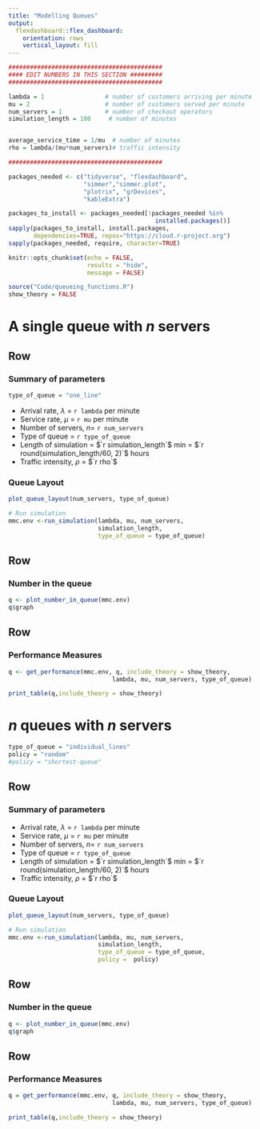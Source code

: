```yaml
---
title: "Modelling Queues"
output: 
  flexdashboard::flex_dashboard:
    orientation: rows
    vertical_layout: fill
---
```




```r
###########################################
#### EDIT NUMBERS IN THIS SECTION #########
###########################################

lambda = 1                 # number of customers arriving per minute
mu = 2                     # number of customers served per minute
num_servers = 1            # number of checkout operators
simulation_length = 100     # number of minutes


average_service_time = 1/mu  # number of minutes 
rho = lambda/(mu*num_servers)# traffic intensity

###########################################
```





```r
packages_needed <- c("tidyverse", "flexdashboard", 
                     "simmer","simmer.plot",
                     "plotrix", "grDevices", 
                     "kableExtra")

packages_to_install <- packages_needed[!packages_needed %in%
                                         installed.packages()]
sapply(packages_to_install, install.packages,
       dependencies=TRUE, repos="https://cloud.r-project.org")
sapply(packages_needed, require, character=TRUE)

knitr::opts_chunk$set(echo = FALSE, 
                      results = "hide", 
                      message = FALSE)

source("Code/queueing_functions.R")
show_theory = FALSE
```






A single queue with $n$ servers
=====================================  
Row {data-height=200}
-----------------------------------------------------------------------
### **Summary of parameters**

```r
type_of_queue = "one_line"
```

* Arrival rate, $\lambda$ = `r lambda` per minute
* Service rate, $\mu$ = `r mu` per minute
* Number of servers, $n$= `r num_servers`
* Type of queue = `r type_of_queue`
* Length of simulation = $`r simulation_length`$ min = $`r round(simulation_length/60, 2)`$ hours
* Traffic intensity, $\rho$ = $`r rho`$ 

### **Queue Layout**

```r
plot_queue_layout(num_servers, type_of_queue)

```


 
```r
# Run simulation
mmc.env <-run_simulation(lambda, mu, num_servers, 
                         simulation_length, 
                         type_of_queue = type_of_queue)
```


Row {data-height=400}
-----------------------------------------------------------------------
### **Number in the queue**

```r
q <- plot_number_in_queue(mmc.env)
q$graph
```


Row {data-height=300}
-----------------------------------------------------------------------
### **Performance Measures**
```r
q <- get_performance(mmc.env, q, include_theory = show_theory,
                             lambda, mu, num_servers, type_of_queue)

print_table(q,include_theory = show_theory)
```


$n$ queues with $n$ servers {data-orientation=rows}
=====================================  


```r
type_of_queue = "individual_lines"
policy = "random"
#policy = "shortest-queue"

```

Row {data-height=200}
-----------------------------------------------------------------------
### **Summary of parameters**

* Arrival rate, $\lambda$ = `r lambda` per minute
* Service rate, $\mu$ = `r mu` per minute
* Number of servers, $n$= `r num_servers`
* Type of queue = `r type_of_queue`
* Length of simulation = $`r simulation_length`$ min = $`r round(simulation_length/60, 2)`$ hours
* Traffic intensity, $\rho$ = $`r rho`$ 


### **Queue Layout**

```r
plot_queue_layout(num_servers, type_of_queue)

```


 


```r
# Run simulation
mmc.env <-run_simulation(lambda, mu, num_servers, 
                         simulation_length, 
                         type_of_queue = type_of_queue,
                         policy =  policy)
```


 

Row {data-height=400}
-----------------------------------------------------------------------
### **Number in the queue**

```r
q <- plot_number_in_queue(mmc.env)
q$graph
```


Row {data-height=300}
-----------------------------------------------------------------------

### **Performance Measures**
```r
q = get_performance(mmc.env, q, include_theory = show_theory,
                             lambda, mu, num_servers, type_of_queue)

print_table(q,include_theory = show_theory)
```




